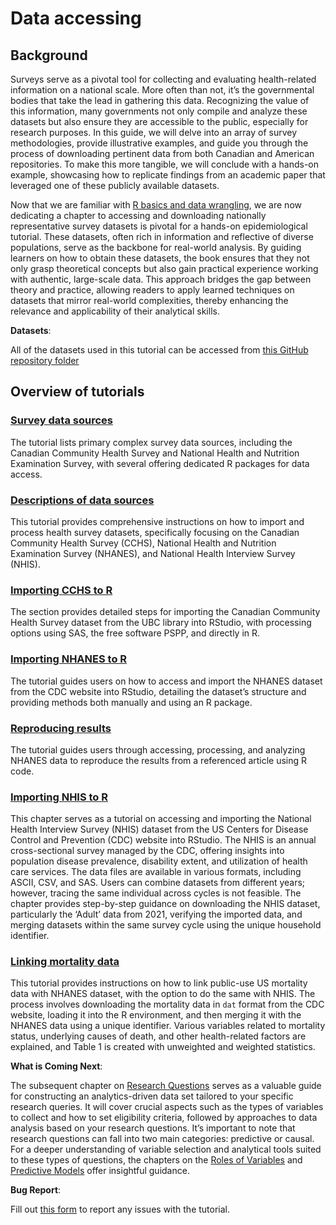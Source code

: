 # Data accessing {#access00}

## Background

Surveys serve as a pivotal tool for collecting and evaluating health-related information on a national scale. More often than not, it's the governmental bodies that take the lead in gathering this data. Recognizing the value of this information, many governments not only compile and analyze these datasets but also ensure they are accessible to the public, especially for research purposes. In this guide, we will delve into an array of survey methodologies, provide illustrative examples, and guide you through the process of downloading pertinent data from both Canadian and American repositories. To make this more tangible, we will conclude with a hands-on example, showcasing how to replicate findings from an academic paper that leveraged one of these publicly available datasets.

::: column-margin
Now that we are familiar with [R basics and data wrangling](wrangling.html), we are now dedicating a chapter to accessing and downloading nationally representative survey datasets is pivotal for a hands-on epidemiological tutorial. These datasets, often rich in information and reflective of diverse populations, serve as the backbone for real-world analysis. By guiding learners on how to obtain these datasets, the book ensures that they not only grasp theoretical concepts but also gain practical experience working with authentic, large-scale data. This approach bridges the gap between theory and practice, allowing readers to apply learned techniques on datasets that mirror real-world complexities, thereby enhancing the relevance and applicability of their analytical skills.
:::

::: callout-important
**Datasets**:

All of the datasets used in this tutorial can be accessed from [this GitHub repository folder](https://github.com/ehsanx/EpiMethods/tree/main/Data/accessing)
:::

## Overview of tutorials

### [Survey data sources](accessing1.html)

The tutorial lists primary complex survey data sources, including the Canadian Community Health Survey and National Health and Nutrition Examination Survey, with several offering dedicated R packages for data access.

### [Descriptions of data sources](accessing1i.html)

This tutorial provides comprehensive instructions on how to import and process health survey datasets, specifically focusing on the Canadian Community Health Survey (CCHS), National Health and Nutrition Examination Survey (NHANES), and National Health Interview Survey (NHIS).

### [Importing CCHS to R](accessing2.html)

The section provides detailed steps for importing the Canadian Community Health Survey dataset from the UBC library into RStudio, with processing options using SAS, the free software PSPP, and directly in R.

### [Importing NHANES to R](accessing3.html)

The tutorial guides users on how to access and import the NHANES dataset from the CDC website into RStudio, detailing the dataset's structure and providing methods both manually and using an R package.

### [Reproducing results](accessing4.html)

The tutorial guides users through accessing, processing, and analyzing NHANES data to reproduce the results from a referenced article using R code.

### [Importing NHIS to R](accessing5.html)

This chapter serves as a tutorial on accessing and importing the National Health Interview Survey (NHIS) dataset from the US Centers for Disease Control and Prevention (CDC) website into RStudio. The NHIS is an annual cross-sectional survey managed by the CDC, offering insights into population disease prevalence, disability extent, and utilization of health care services. The data files are available in various formats, including ASCII, CSV, and SAS. Users can combine datasets from different years; however, tracing the same individual across cycles is not feasible. The chapter provides step-by-step guidance on downloading the NHIS dataset, particularly the 'Adult' data from 2021, verifying the imported data, and merging datasets within the same survey cycle using the unique household identifier.

### [Linking mortality data](accessing7.html)

This tutorial provides instructions on how to link public-use US mortality data with NHANES dataset, with the option to do the same with NHIS. The process involves downloading the mortality data in `dat` format from the CDC website, loading it into the R environment, and then merging it with the NHANES data using a unique identifier. Various variables related to mortality status, underlying causes of death, and other health-related factors are explained, and Table 1 is created with unweighted and weighted statistics.

::: callout-note
**What is Coming Next**:

The subsequent chapter on [Research Questions](researchquestion.html) serves as a valuable guide for constructing an analytics-driven data set tailored to your specific research queries. It will cover crucial aspects such as the types of variables to collect and how to set eligibility criteria, followed by approaches to data analysis based on your research questions. It's important to note that research questions can fall into two main categories: predictive or causal. For a deeper understanding of variable selection and analytical tools suited to these types of questions, the chapters on the [Roles of Variables](confounding.html) and [Predictive Models](predictivefactors.html) offer insightful guidance.
:::

::: callout-warning
**Bug Report**:

Fill out [this form](https://forms.gle/YSwuiebtb1E9wjHu9) to report any issues with the tutorial.
:::
